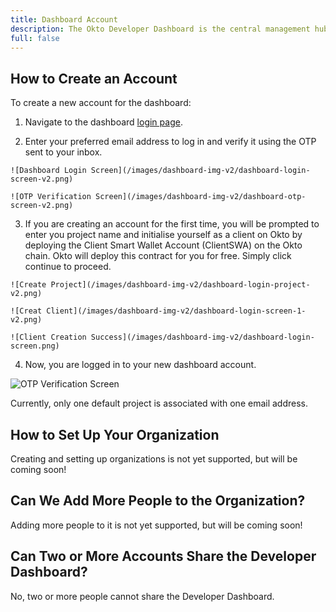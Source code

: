 ```yaml
---
title: Dashboard Account
description: The Okto Developer Dashboard is the central management hub for configuring and controlling the Okto integration in your application. While the Okto integration is done through the Okto SDK, the dashboard provides essential tools for managing your application's features and settings.
full: false
---
```



<AIMarkdownComponent isIndex={false} />

## How to Create an Account

To create a new account for the dashboard:

1. Navigate to the dashboard [login page](https://dashboard.okto.tech).

2. Enter your preferred email address to log in and verify it using the OTP sent to your inbox.

<div className="flex space-x-2 justify-center">

    ![Dashboard Login Screen](/images/dashboard-img-v2/dashboard-login-screen-v2.png)

    ![OTP Verification Screen](/images/dashboard-img-v2/dashboard-otp-screen-v2.png)

</div>

3. If you are creating an account for the first time, you will be prompted to enter you project name and initialise yourself as a client on Okto by deploying the Client Smart Wallet Account (ClientSWA) on the Okto chain. 
Okto will deploy this contract for you for free. Simply click continue to proceed.

<div className="flex space-x-2">

    ![Create Project](/images/dashboard-img-v2/dashboard-login-project-v2.png)

    ![Creat Client](/images/dashboard-img-v2/dashboard-login-screen-1-v2.png)

    ![Client Creation Success](/images/dashboard-img-v2/dashboard-login-screen.png)

</div>

4. Now, you are logged in to your new dashboard account.

![OTP Verification Screen](/images/dashboard-img-v2/dashboard-home-screen-v2.png)


<Callout title="Note">
Currently, only one default project is associated with one email address.
</Callout>

## How to Set Up Your Organization

<Callout title="Note">
    Creating and setting up organizations is not yet supported, but will be coming soon!
</Callout>

## Can We Add More People to the Organization?

<Callout title="Note">
    Adding more people to it is not yet supported, but will be coming soon!
</Callout>

## Can Two or More Accounts Share the Developer Dashboard?

No, two or more people cannot share the Developer Dashboard.
